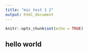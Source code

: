```yaml
---
title: "mic test 1 2"
output: html_document
---
```


```r
knitr::opts_chunk$set(echo = TRUE)
```

## hello world